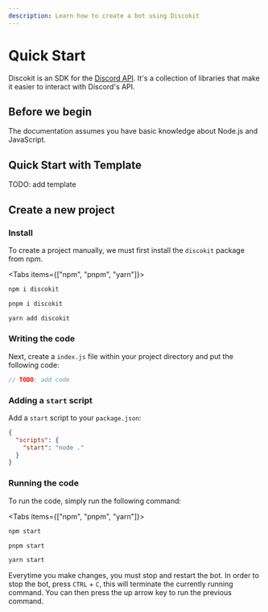 ```yaml
---
description: Learn how to create a bot using Discokit
---
```



# Quick Start

Discokit is an SDK for the [Discord API](https://discord.com/developers/docs/intro). It's a collection of libraries
that make it easier to interact with Discord's API.

## Before we begin

The documentation assumes you have basic knowledge about Node.js and JavaScript.

## Quick Start with Template

TODO: add template

## Create a new project

<Steps>

### Install

To create a project manually, we must first install the `discokit` package from npm.

<Tabs items={["npm", "pnpm", "yarn"]}>
  <Tab>

```bash
npm i discokit
```

  </Tab>
  <Tab>

```bash
pnpm i discokit
```

  </Tab>
  <Tab>

```bash
yarn add discokit
```

  </Tab>
</Tabs>

### Writing the code

Next, create a `index.js` file within your project directory and put the following
code:

```js
// TODO: add code
```

### Adding a `start` script

Add a `start` script to your `package.json`:

```json {3}
{
  "scripts": {
    "start": "node ."
  }
}
```

### Running the code

To run the code, simply run the following command:

<Tabs items={["npm", "pnpm", "yarn"]}>
  <Tab>

```bash
npm start
```

  </Tab>
  <Tab>

```bash
pnpm start
```

  </Tab>
  <Tab>

```bash
yarn start
```

  </Tab>
</Tabs>

Everytime you make changes, you must stop and restart the bot.
In order to stop the bot, press `CTRL` + `C`, this will terminate the
currently running command.
You can then press the up arrow key to run the previous command.

</Steps>
